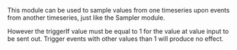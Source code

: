 This module can be used to sample values from one timeseries upon events from another timeseries, just like the Sampler module.
  


However the <span class="highlight">triggerIf</span> value must be equal to 1 for the value at <span class="highlight">value</span> input to be sent out. Trigger events with other values than 1 will produce no effect.